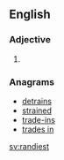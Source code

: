==English==

===Adjective===
{{head|en}}

# {{en-superlative of|randy}}

===Anagrams===
* [[detrains#English|detrains]]
* [[strained#English|strained]]
* [[trade-ins#English|trade-ins]]
* [[trades in#English|trades in]]

[[sv:randiest]]